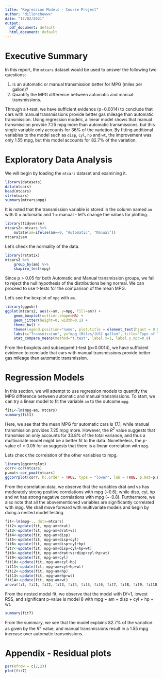 ```yaml
---
title: "Regression Models - Course Project"
author: "dillonchewwx"
date: "17/02/2021"
output:
  pdf_document: default
  html_document: default
---
```


# Executive Summary

In this report, the `mtcars` dataset would be used to answer the following two questions:

1. Is an automatic or manual transmission better for MPG (miles per gallon)?
2. Quantify the MPG difference between automatic and manual transmissions.

Through a t-test, we have sufficient evidence (p=0.0014) to conclude that cars with manual transmissions provide better gas mileage than automatic transmission. Using regression models, a linear model shows that manual transmission provide 7.25 mpg more than automatic transmissions, but this single variable only accounts for 36% of the variation. By fitting additional variables to the model such as `disp`, `cyl`, `hp` and `wt`, the improvement was only 1.55 mpg, but this model accounts for 82.7% of the variation. 

# Exploratory Data Analysis
We will begin by loading the `mtcars` dataset and examining it. 
```r
library(datasets)
data(mtcars)
head(mtcars)
str(mtcars)
summary(mtcars$mpg)
```
It is noted that the transmission variable is stored in the column named `am` with 0 = automatic and 1 = manual - let's change the values for plotting.
```r
library(tidyverse)
mtcars2<-mtcars %>%
    mutate(am=ifelse(am==0, "Automatic", "Manual"))
mtcars2$am
```
Let's check the normality of the data.
```r
library(rstatix)
mtcars2 %>%
    group_by(am) %>%
    shapiro_test(mpg)
```
Since p > 0.05 for both Automatic and Manual transmission groups, we fail to reject the null hypothesis of the distributions being normal. We can proceed to use t-tests for the comparison of the mean MPG. 

Let's see the boxplot of `mpg` with `am`. 
```r
library(ggpubr)
ggplot(mtcars2, aes(x=am, y=mpg, fill=am)) +
    geom_boxplot(outlier.shape=NA) +
    geom_jitter(height=0, width=0.1) + 
    theme_bw() +
    theme(legend.position="none", plot.title = element_text(hjust = 0.5)) +
    labs(x="Transmission", y="mpg (Miles/(US) gallon", title="Type of Transmission vs mpg") +
    stat_compare_means(method="t.test", label.x=1, label.y.npc=0.9)
```
From the boxplots and subsequent t-test (p=0.0014), we have sufficient evidence to conclude that cars with manual transmissions provide better gas mileage than automatic transmission.

# Regression Models
In this section, we will attempt to use regression models to quantify the MPG difference between automatic and manual transmissions. To start, we can try a linear model to fit the variable `am` to the outcome `mpg`.
```r
fit1<-lm(mpg~am, mtcars)
summary(fit1)
```
Here, we see that the mean MPG for automatic cars is 17.1, while manual transmission provides 7.25 mpg more. However, the $R^2$ value suggests that transmission only accounts for 33.8% of the total variance, and thus a multivariate model might be a better fit to the data. Nonetheless, the p-value of < 0.05 for `am` suggests that there is a linear correlation with `mpg`. 

Lets check the correlation of the other variables to mpg. 
```r
library(ggcorrplot)
corr<-cor(mtcars)
p.mat<-cor_pmat(mtcars)
ggcorrplot(corr, hc.order = TRUE, type = "lower", lab = TRUE, p.mat=p.mat, insig="blank")
```
From the correlation data, we observe that the variables drat and vs has moderately strong positive correlations with mpg (~0.6), while disp, cyl, hp and wt has strong negative correlations with mpg (~-0.8). Furthermore, we also note that all the abovementioned variables are significantly correlated with mpg. We shall move forward with multivariate models and begin by doing a nested model testing.
```r
fit<-lm(mpg~., data=mtcars)
fit2<-update(fit, mpg~am+drat)
fit3<-update(fit, mpg~am+drat+vs)
fit4<-update(fit, mpg~am+disp)
fit5<-update(fit, mpg~am+disp+cyl)
fit6<-update(fit, mpg~am+disp+cyl+hp)
fit7<-update(fit, mpg~am+disp+cyl+hp+wt)
fit8<-update(fit, mpg~am+drat+vs+disp+cyl+hp+wt)
fit9<-update(fit, mpg~am+cyl)
fit10<-update(fit, mpg~am+cyl+hp)
fit11<-update(fit, mpg~am+cyl+hp+wt)
fit12<-update(fit, mpg~am+hp)
fit13<-update(fit, mpg~am+hp+wt)
fit14<-update(fit, mpg~am+wt)
anova(fit, fit1, fit2, fit3, fit4, fit5, fit6, fit7, fit8, fit9, fit10, fit11, fit12, fit13, fit14)
```
From the nested model fit, we observe that the model with Df=1, lowest RSS, and significant p-value is model 8 with mpg ~ am + disp + cyl + hp + wt.
```r
summary(fit7)
```
From the summary, we see that the model explains 82.7% of the variation as given by the $R^2$ value, and manual transmissions result in a 1.55 mpg increase over automatic transmissions.  

# Appendix - Residual plots
```r
par(mfrow = c(2,2))
plot(fit7)
```